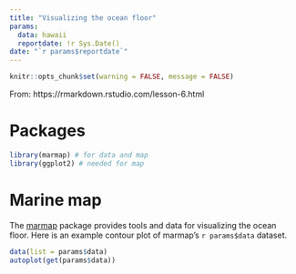 ```yaml
---
title: "Visualizing the ocean floor"
params:
  data: hawaii
  reportdate: !r Sys.Date()
date: "`r params$reportdate`"
---
```


```r
knitr::opts_chunk$set(warning = FALSE, message = FALSE)
```


From: https://rmarkdown.rstudio.com/lesson-6.html

# Packages

```r
library(marmap) # for data and map
library(ggplot2) # needed for map
```

# Marine map

The [marmap](https://cran.r-project.org/web/packages/marmap/index.html) package provides tools and data for visualizing the ocean floor. Here is an example contour plot of marmap's ``r params$data`` dataset.

```r
data(list = params$data)
autoplot(get(params$data)) 
```
